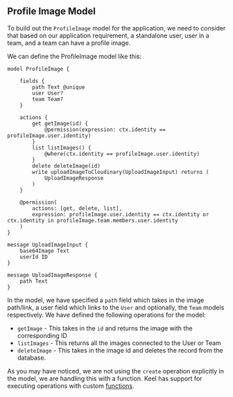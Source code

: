 ## Profile Image Model

To build out the `ProfileImage` model for the application, we need to consider that based on our application requirement, a standalone user, user in a team, and a team can have a profile image.

We can define the ProfileImage model like this:

```keel
model ProfileImage {

    fields {
        path Text @unique
        user User?
        team Team?
    }

    actions {
        get getImage(id) {
            @permission(expression: ctx.identity == profileImage.user.identity)
        }
        list listImages() {
            @where(ctx.identity == profileImage.user.identity)
        }
        delete deleteImage(id)
        write uploadImageToCloudinary(UploadImageInput) returns (
            UploadImageResponse
        )
    }

    @permission(
        actions: [get, delete, list],
        expression: profileImage.user.identity == ctx.identity or ctx.identity in profileImage.team.members.user.identity
    )
}

message UploadImageInput {
    base64Image Text
    userId ID
}

message UploadImageResponse {
    path Text
}
```

In the model, we have specified a `path` field which takes in the image path/link, a user field which links to the `User` and optionally, the `Team` models respectively. We have defined the following operations for the model:

- `getImage` - This takes in the `id` and returns the image with the corresponding ID
- `listImages` - This returns all the images connected to the User or Team
- `deleteImage` - This takes in the image id and deletes the record from the database.

As you may have noticed, we are not using the `create` operation explicitly in the model, we are handling this with a function. Keel has support for executing operations with custom [functions](https://docs.keel.so/functions#custom-functions).
